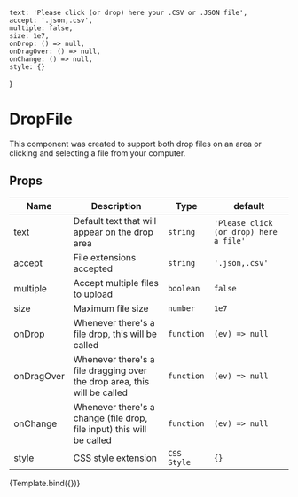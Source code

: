 

<Meta title="Components/DropFile" component={DropFile} />


    text: 'Please click (or drop) here your .CSV or .JSON file',
    accept: '.json,.csv',
    multiple: false,
    size: 1e7,
    onDrop: () => null,
    onDragOver: () => null,
    onChange: () => null,
    style: {}
}

# DropFile

This component was created to support both drop files on an area
or clicking and selecting a file from your computer.

## Props

| Name       | Description                                                              | Type        | default                                |
| ---------- | ------------------------------------------------------------------------ | ----------- | -------------------------------------- |
| text       | Default text that will appear on the drop area                           | `string`    | `'Please click (or drop) here a file'` |
| accept     | File extensions accepted                                                 | `string`    | `'.json,.csv'`                         |
| multiple   | Accept multiple files to upload                                          | `boolean`   | `false`                                |
| size       | Maximum file size                                                        | `number`    | `1e7`                                  |
| onDrop     | Whenever there's a file drop, this will be called                        | `function`  | `(ev) => null`                         |
| onDragOver | Whenever there's a file dragging over the drop area, this will be called | `function`  | `(ev) => null`                         |
| onChange   | Whenever there's a change (file drop, file input) this will be called    | `function`  | `(ev) => null`                         |
| style      | CSS style extension                                                      | `CSS Style` | `{}`                                   |

<Canvas>
    <Story name="main" args={defaultProps}>
        {Template.bind({})}
    </Story>
</Canvas>
